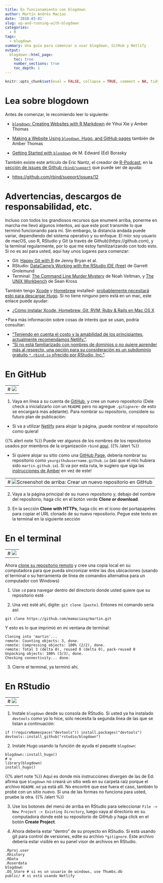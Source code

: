 ```yaml
---
title: En funcionamiento con blogdown
author: Martín Andrés Macías
date: '2018-03-01'
slug: up-and-running-with-blogdown
categories:
  - R
tags:
  - blogdown
summary: Una guía para comenzar a usar blogdown, GitHub y Netlify
output:
  blogdown::html_page:
    toc: true
    number_sections: true
    toc_depth: 1
---
```


```r
knitr::opts_chunk$set(eval = FALSE, collapse = TRUE, comment = NA, tidy = FALSE)
```

# Lea sobre blogdown

Antes de comenzar, le recomiendo leer lo siguiente:

* [`blogdown`: Creating Websites with R Markdown](https://bookdown.org/yihui/blogdown/) de Yihui Xie y Amber Thomas

* [Making a Website Using `blogdown`, Hugo, and GitHub pages](https://proquestionasker.github.io/blog/Making_Site/) también de Amber Thomas

* [Getting Started with `blogdown`](https://www.znmeb.mobi/2017/05/12/getting-started-with-blogdown/) de M. Edward (Ed) Borasky

También existe este artículo de Eric Nantz, el creador de [R-Podcast](http://r-podcast.org), en la [sección de issues de Github `rbind/support`](https://github.com/rbind/support) que puede ser de ayuda:
  
* [https://github.com/rbind/support/issues/12](https://github.com/rbind/support/issues/12)

# Advertencias, descargos de responsabilidad, etc.

Incluso con todos los grandiosos recursos que enumeré arriba, ponerme en marcha me llevó algunos intentos, así que este post transmite lo que terminó funcionando para mí. Sin embargo, la distancia andada puede variar, dependiendo del sistema operativo y su enfoque. El mío: soy usuario de macOS, uso R, RStudio y Git (a través de Github)(https://github.com), y la terminal regularmente, por lo que me estoy familizarizando con todo esto. Si no es así para usted, aquí hay unos lugares para comenzar:

* Git: [Happy Git with R](http://happygitwithr.com) de Jenny Bryan et al.
* RStudio: [DataCamp's Working with the RStudio IDE (free)](https://www.datacamp.com/courses/working-with-the-rstudio-ide-part-1) de Garrett Grolemund
* Terminal: [The Command Line Murder Mystery](https://github.com/veltman/clmystery) de Noah Veltman, y [The UNIX Workbench](http://seankross.com/the-unix-workbench/) de Sean Kross

También tengo [Xcode](https://developer.apple.com/xcode/) y [Homebrew](https://brew.sh) installed- [probablemente necesitará esto para descargar Hugo](https://bookdown.org/yihui/blogdown/installation.html). Si no tiene ninguno pero está en un mac, este enlace puede ayudar:

* [¿Cómo instalar Xcode, Homebrew, Git, RVM, Ruby & Rails en Mac OS X](https://www.moncefbelyamani.com/how-to-install-xcode-homebrew-git-rvm-ruby-on-mac/)

+Para más información sobre cosas de interés que se usan, podría consultar:

* ["Teniendo en cuenta el costo y la amabilidad de los principiantes, actualmente recomendamos Netlify."](https://bookdown.org/yihui/blogdown/deployment.html). 
* ["Si no está familiarizado con nombres de dominios o no quiere aprender más al respecto, una opción para su consideración es un subdominio gratuito `*.rbind.io` ofrecido por RStudio, Inc."](https://bookdown.org/yihui/blogdown/netlify.html). 

# En GitHub

---
# ![](/img/posts/2017-06-12-up-and-running-with-blogdown/blogdown-signpost-1.png)
---

1. Vaya en línea a su cuenta de [GitHub](https://github.com), y cree un nuevo repositorio (Dele check a inicializarlo con un `README` pero no agregue `.gitignore`- de esto se encargará más adelante). Para nombrar su repositorio, considere su futuro plan de publicación:

* Si va a utilizar [Netlify](https://www.netlify.com) para alojar la página, ¡puede nombrar el repositorio como quiera! 

{{% alert note %}}
Puede ver algunos de los nombres de los repositorios usados por miembros de la organización `rbind` [aquí](https://github.com/rbind/repositories). 
{{% /alert %}}

* Si quiere alojar su sitio como una [GitHub Page](https://pages.github.com), debería nombrar su repositorio como `yourgithubusername.github.io` (así que el mío hubiera sido `martin.github.io`). Si va por esta ruta, le sugiero que siga las [instrucciones de Amber](https://proquestionasker.github.io/blog/Making_Site/) en vez de este!

---
# ![Screenshot de arriba: Crear un nuevo repositorio en GitHub](/img/posts/2017-06-12-up-and-running-with-blogdown/github-new-repo.png)
---

2. Vaya a la página principal de su nuevo repositorio y, debajo del nombre del repositorio, haga clic en el botón verde **Clone or download**.

3. En la sección **Clone with HTTPs**, haga clic en el ícono del portapapeles para copiar el URL clonado de su nuevo repositorio. Pegue este texto en la terminal en la siguiente sección

# En el terminal

---
# ![](/img/posts/2017-06-12-up-and-running-with-blogdown/blogdown-signpost-2.png)
---

Ahora [clone su repositorio remoto](https://help.github.com/articles/cloning-a-repository/) y cree una copia local en su computadora para que pueda sincronizar entre las dos ubicaciones (usando el terminal o su herramienta de línea de comandos alternativa para un computador con Windows)

1. Use `cd` para navegar dentro del directorio donde usted quiere que su repositorio esté

2. Una vez esté ahí, digite: `git clone [paste]`. Entones mi comando sería así:

```
git clone https://github.com/mamaciasq/martin.git
```

Y esto es lo que imprimió en mi ventana de terminal:

```
Cloning into 'martin'...
remote: Counting objects: 3, done.
remote: Compressing objects: 100% (2/2), done.
remote: Total 3 (delta 0), reused 0 (delta 0), pack-reused 0
Unpacking objects: 100% (3/3), done.
Checking connectivity... done.
```

3. Cierre el terminal, ya terminó ahí.

# En RStudio 

---
# ![](/img/posts/2017-06-12-up-and-running-with-blogdown/blogdown-signpost-3.png)
---

1. Instale `blogdown` desde su consola de RStudio. Si usted ya ha instalado `devtools` como yo lo hice, solo necesita la segunda línea de las que se listan a continuación:

```
if (!requireNamespace("devtools")) install.packages("devtools")
devtools::install_github("rstudio/blogdown")
```

2. Instale Hugo usando la función de ayuda el paquete `blogdown`:

```
blogdown::install_hugo()
# o
library(blogdown)
install_hugo()
```

{{% alert note %}}
Aquí es donde mis instrucciones divergen de las de Ed: afirma que `blogdown` no creará un sitio web en su carpeta raíz porque el archivo `README.md` ya está allí. No encontré que ese fuera el caso, también lo probé con un sitio nuevo. Si una de las formas no funciona para usted, pruebe la otra.
{{% /alert %}}

3. Use los botones del menú de arriba en RStudio para seleccionar `File -> New Project -> Existing Directory`, luego vaya al directorio en su computadora donde esté su repositorio de GitHub y haga click en el botón **Create Project**.

4. Ahora debería estar "dentro" de su proyecto en RStudio. Si está usando git para control de versiones, edite su archivo `*gitignore`. Este archivo debería estar visible en su panel visor de archivos en RStudio. 

```
.Rproj.user
.Rhistory
.RData
.Ruserdata
blogdown
.DS_Store # si es un usuario de windows, use Thumbs.db
public/ # si está usando Netlify
```

